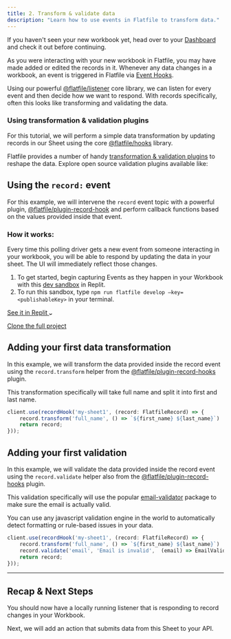 ```yaml
---
title: 2. Transform & validate data
description: "Learn how to use events in Flatfile to transform data."
---
```


<Info>If you haven't seen your new workbook yet, head over to your [Dashboard](https://dashboard.flatfile.com) and check it out before continuing.</Info>

As you were interacting with your new workbook in Flatfile, you may have made added or edited the records in it. 
Whenever any data changes in a workbook, an event is triggered in Flatfile via <Tooltip tip="Learn more about Events">[Event Hooks](../concepts/events)</Tooltip>. 

Using our powerful [@flatfile/listener](../core-libraries/listener) core library, we can listen for every event and then decide how we want to respond.
With records specifically, often this looks like transforming and validating the data.

### Using transformation & validation plugins

For this tutorial, we will perform a simple data transformation by updating records in our Sheet using the core [@flatfile/hooks](../core-libraries/hooks) library.

Flatfile provides a number of handy [transformation & validation plugins](https://plugins.flatfile.com) to reshape the data. Explore open source validation plugins available like:

<CardGroup cols={3}>
  <Card color="#CB3837" title="@flatfile/plugin-autocast" icon="npm" href="npmjs.com">
  </Card>
  <Card color="#CB3837" title="@flatfile/plugin-pretty-dates" icon="npm" href="npmjs.com">
  </Card>
  <Card color="#CB3837" title="@flatfile/plugin-addresses" icon="npm" href="npmjs.com">
  </Card>
</CardGroup>

## Using the `record:` event

For this example, we will intervene the `record` event topic with a powerful plugin, [@flatfile/plugin-record-hook](https://www.npmjs.com/package/@flatfile/plugin-record-hook) and perform callback functions
based on the values provided inside that event.

### How it works: 

Every time this polling driver gets a new event from someone interacting in your workbook, you will be able to 
respond by updating the data in your sheet. The UI will immediately reflect those changes.


1. To get started, begin capturing Events as they happen in your Workbook with this [dev sandbox](https://replit.com/@AshleyMulligan/BogusFinancialAssembler#index.ts) in Replit. 
2. To run this sandbox, type `npm run flatfile develop —key=<publishableKey>` in your terminal.

<a target="_blank" class="group px-4 py-1.5 relative inline-flex items-center rounded-full shadow-sm text-sm font-medium" 
href="https://replit.com/@AshleyMulligan/BogusFinancialAssembler#index.ts">
    <span class="absolute inset-0 bg-primary-dark rounded-full group-hover:opacity-[0.9]"></span>
    <span class="z-10 mr-2 text-white">See it in Replit</span>
    <svg width="6" height="3" class="h-2 overflow-visible -rotate-90 text-white" aria-hidden="true"><path d="M0 0L3 3L6 0" fill="none" stroke="currentColor" stroke-width="1.5" stroke-linecap="round"></path></svg>
</a>

<a target="_blank" href="https://github.com" class="font-medium hover:text-primary dark:hover:text-primary-light py-1.5 mx-4">Clone the full project</a>


## Adding your first data transformation

In this example, we will transform the data provided inside the record event using the `record.transform` helper 
from the [@flatfile/plugin-record-hooks](https://www.npmjs.com/package/@flatfile/plugin-record-hooks) plugin.

This transformation specifically will take full name and split it into first and last name.

```jsx
client.use(recordHook('my-sheet1', (record: FlatfileRecord) => {
	record.transform('full_name', () => `${first_name} ${last_name}`)
	return record;
}));
```

## Adding your first validation

In this example, we will validate the data provided inside the record event using the `record.validate` helper 
also from the [@flatfile/plugin-record-hooks](https://www.npmjs.com/package/@flatfile/plugin-record-hooks) plugin.

This validation specifically will use the popular [email-validator](https://www.npmjs.com/package/email-validator) package 
to make sure the email is actually valid.

<Tip>
You can use any javascript validation engine in the world to automatically detect formatting or rule-based issues 
in your data.
</Tip>


```jsx
client.use(recordHook('my-sheet1', (record: FlatfileRecord) => {
	record.transform('full_name', () => `${first_name} ${last_name}`)
	record.validate('email', 'Email is invalid',  (email) => EmailValidator.validate(email))
	return record;
}));
```

---

## Recap & Next Steps

You should now have a locally running listener that is responding to record changes in your Workbook.

Next, we will add an action that submits data from this Sheet to your API.
